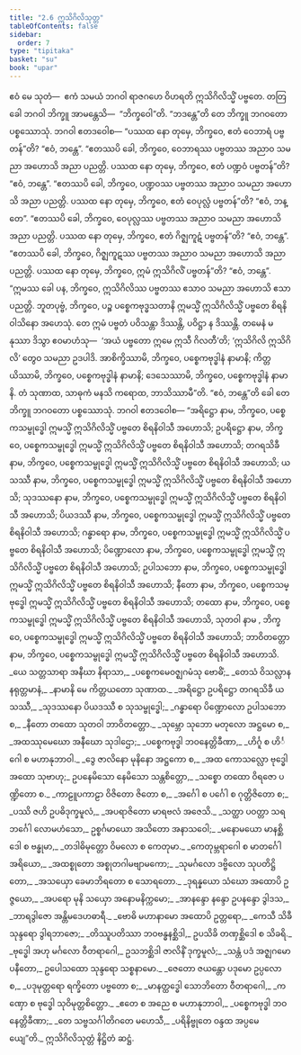 ```yaml
---
title: "2.6 ဣသိဂိလိသုတ္တ"
tableOfContents: false
sidebar:
  order: 7
type: "tipitaka"
basket: "su"
book: "upar"
---
```



<DynamicBreadcrumb />

<Division number="133" book="upar">

<Paragraph number="368" book="upar">
ဧဝံ မေ သုတံ—  ဧကံ သမယံ ဘဂဝါ ရာဇဂဟေ ဝိဟရတိ ဣသိဂိလိသ္မိံ ပဗ္ဗတေ. တတြ ခေါ ဘဂဝါ ဘိက္ခူ အာမန္တေသိ—  “ဘိက္ခဝေါ”တိ. “ဘဒန္တေ”တိ တေ ဘိက္ခူ ဘဂဝတော ပစ္စဿောသုံ. ဘဂဝါ ဧတဒဝေါစ—
</Paragraph>

<Paragraph number="369" book="upar">
“ပဿထ နော တုမှေ, ဘိက္ခဝေ, ဧတံ ဝေဘာရံ ပဗ္ဗတန်”တိ? “ဧဝံ, ဘန္တေ”. “ဧတဿပိ ခေါ, ဘိက္ခဝေ, ဝေဘာရဿ ပဗ္ဗတဿ အညာဝ သမညာ အဟောသိ အညာ ပညတ္တိ.
</Paragraph>

<Paragraph number="370" book="upar">
ပဿထ နော တုမှေ, ဘိက္ခဝေ, ဧတံ ပဏ္ဍဝံ ပဗ္ဗတန်”တိ? “ဧဝံ, ဘန္တေ”. “ဧတဿပိ ခေါ, ဘိက္ခဝေ, ပဏ္ဍဝဿ ပဗ္ဗတဿ အညာဝ သမညာ အဟောသိ အညာ ပညတ္တိ.
</Paragraph>

<Paragraph number="371" book="upar">
ပဿထ နော တုမှေ, ဘိက္ခဝေ, ဧတံ ဝေပုလ္လံ ပဗ္ဗတန်”တိ? “ဧဝံ, ဘန္တေ”. “ဧတဿပိ ခေါ, ဘိက္ခဝေ, ဝေပုလ္လဿ ပဗ္ဗတဿ အညာဝ သမညာ အဟောသိ အညာ ပညတ္တိ.
</Paragraph>

<Paragraph number="372" book="upar">
ပဿထ နော တုမှေ, ဘိက္ခဝေ, ဧတံ ဂိဇ္ဈကူဋံ ပဗ္ဗတန်”တိ? “ဧဝံ, ဘန္တေ”. “ဧတဿပိ ခေါ, ဘိက္ခဝေ, ဂိဇ္ဈကူဋဿ ပဗ္ဗတဿ အညာဝ သမညာ အဟောသိ အညာ ပညတ္တိ.
</Paragraph>

<Paragraph number="373" book="upar">
ပဿထ နော တုမှေ, ဘိက္ခဝေ, ဣမံ ဣသိဂိလိံ ပဗ္ဗတန်”တိ? “ဧဝံ, ဘန္တေ”. “ဣမဿ ခေါ ပန, ဘိက္ခဝေ, ဣသိဂိလိဿ ပဗ္ဗတဿ ဧသာဝ သမညာ အဟောသိ ဧသာ ပညတ္တိ.
</Paragraph>

<Paragraph number="374" book="upar">
ဘူတပုဗ္ဗံ, ဘိက္ခဝေ, ပဉ္စ ပစ္စေကဗုဒ္ဓသတာနိ ဣမသ္မိံ ဣသိဂိလိသ္မိံ ပဗ္ဗတေ စိရနိဝါသိနော အဟေသုံ. တေ ဣမံ ပဗ္ဗတံ ပဝိသန္တာ ဒိဿန္တိ, ပဝိဋ္ဌာ န ဒိဿန္တိ. တမေနံ မနုဿာ ဒိသွာ ဧဝမာဟံသု—  ‘အယံ ပဗ္ဗတော ဣမေ ဣသီ ဂိလတီ’တိ; ‘ဣသိဂိလိ ဣသိဂိလိ’ တွေဝ သမညာ ဥဒပါဒိ. အာစိက္ခိဿာမိ, ဘိက္ခဝေ, ပစ္စေကဗုဒ္ဓါနံ နာမာနိ; ကိတ္တယိဿာမိ, ဘိက္ခဝေ, ပစ္စေကဗုဒ္ဓါနံ နာမာနိ; ဒေသေဿာမိ, ဘိက္ခဝေ, ပစ္စေကဗုဒ္ဓါနံ နာမာနိ. တံ သုဏာထ, သာဓုကံ မနသိ ကရောထ, ဘာသိဿာမီ”တိ. “ဧဝံ, ဘန္တေ”တိ ခေါ တေ ဘိက္ခူ ဘဂဝတော ပစ္စဿောသုံ. ဘဂဝါ ဧတဒဝေါစ—
</Paragraph>

</Division>
<Division number="134" book="upar">

<Paragraph number="375" book="upar">
“အရိဋ္ဌော နာမ, ဘိက္ခဝေ, ပစ္စေကသမ္ဗုဒ္ဓေါ ဣမသ္မိံ ဣသိဂိလိသ္မိံ ပဗ္ဗတေ စိရနိဝါသီ အဟောသိ; ဥပရိဋ္ဌော နာမ, ဘိက္ခဝေ, ပစ္စေကသမ္ဗုဒ္ဓေါ ဣမသ္မိံ ဣသိဂိလိသ္မိံ ပဗ္ဗတေ စိရနိဝါသီ အဟောသိ; တဂရသိခီ နာမ, ဘိက္ခဝေ, ပစ္စေကသမ္ဗုဒ္ဓေါ ဣမသ္မိံ ဣသိဂိလိသ္မိံ ပဗ္ဗတေ စိရနိဝါသီ အဟောသိ; ယသဿီ နာမ, ဘိက္ခဝေ, ပစ္စေကသမ္ဗုဒ္ဓေါ ဣမသ္မိံ ဣသိဂိလိသ္မိံ ပဗ္ဗတေ စိရနိဝါသီ အဟောသိ; သုဒဿနော နာမ, ဘိက္ခဝေ, ပစ္စေကသမ္ဗုဒ္ဓေါ ဣမသ္မိံ ဣသိဂိလိသ္မိံ ပဗ္ဗတေ စိရနိဝါသီ အဟောသိ; ပိယဒဿီ နာမ, ဘိက္ခဝေ, ပစ္စေကသမ္ဗုဒ္ဓေါ ဣမသ္မိံ ဣသိဂိလိသ္မိံ ပဗ္ဗတေ စိရနိဝါသီ အဟောသိ; ဂန္ဓာရော နာမ, ဘိက္ခဝေ, ပစ္စေကသမ္ဗုဒ္ဓေါ ဣမသ္မိံ ဣသိဂိလိသ္မိံ ပဗ္ဗတေ စိရနိဝါသီ အဟောသိ; ပိဏ္ဍောလော နာမ, ဘိက္ခဝေ, ပစ္စေကသမ္ဗုဒ္ဓေါ ဣမသ္မိံ ဣသိဂိလိသ္မိံ ပဗ္ဗတေ စိရနိဝါသီ အဟောသိ; ဥပါသဘော နာမ, ဘိက္ခဝေ, ပစ္စေကသမ္ဗုဒ္ဓေါ ဣမသ္မိံ ဣသိဂိလိသ္မိံ ပဗ္ဗတေ စိရနိဝါသီ အဟောသိ; နီတော နာမ, ဘိက္ခဝေ, ပစ္စေကသမ္ဗုဒ္ဓေါ ဣမသ္မိံ ဣသိဂိလိသ္မိံ ပဗ္ဗတေ စိရနိဝါသီ အဟောသိ; တထော နာမ, ဘိက္ခဝေ, ပစ္စေကသမ္ဗုဒ္ဓေါ ဣမသ္မိံ ဣသိဂိလိသ္မိံ ပဗ္ဗတေ စိရနိဝါသီ အဟောသိ, သုတဝါ နာမ , ဘိက္ခဝေ, ပစ္စေကသမ္ဗုဒ္ဓေါ ဣမသ္မိံ ဣသိဂိလိသ္မိံ ပဗ္ဗတေ စိရနိဝါသီ အဟောသိ; ဘာဝိတတ္တော နာမ, ဘိက္ခဝေ, ပစ္စေကသမ္ဗုဒ္ဓေါ ဣမသ္မိံ ဣသိဂိလိသ္မိံ ပဗ္ဗတေ စိရနိဝါသီ အဟောသိ.
</Paragraph>

</Division>
<Division number="135" book="upar">

<Paragraph number="376" type="verses" book="upar">
_ယေ သတ္တသာရာ အနီဃာ နိရာသာ,_  
_ပစ္စေကမေဝဇ္ဈဂမံသု ဗောဓိံ;_  
_တေသံ ဝိသလ္လာန နရုတ္တမာနံ,_  
_နာမာနိ မေ ကိတ္တယတော သုဏာထ._  

</Paragraph>

<Paragraph number="377" type="verses" book="upar">
_အရိဋ္ဌော ဥပရိဋ္ဌော တဂရသိခီ ယသဿီ,_  
_သုဒဿနော ပိယဒဿီ စ သုသမ္ဗုဒ္ဓေါ;_  
_ဂန္ဓာရော ပိဏ္ဍောလော ဥပါသဘော စ,_  
_နီတော တထော သုတဝါ ဘာဝိတတ္တော._  

</Paragraph>

<Paragraph number="378" type="verses" book="upar">
_သုမ္ဘော သုဘော မတုလော အဋ္ဌမော စ,_  
_အထဿုမေဃော အနီဃော သုဒါဌော;_  
_ပစ္စေကဗုဒ္ဓါ ဘဝနေတ္တိခီဏာ,_  
_ဟိင်္ဂူ စ ဟိင်္ဂေါ စ မဟာနုဘာဝါ._  

</Paragraph>

<Paragraph number="379" type="verses" book="upar">
_ဒွေ ဇာလိနော မုနိနော အဋ္ဌကော စ,_  
_အထ ကောသလ္လော ဗုဒ္ဓေါ အထော သုဗာဟု;_  
ဥပနေမိသော နေမိသော သန္တစိတ္တော,_  
_သစ္စော တထော ဝိရဇော ပဏ္ဍိတော စ._  

</Paragraph>

<Paragraph number="380" type="verses" book="upar">
_ကာဠူပကာဠာ ဝိဇိတော ဇိတော စ,_  
_အင်္ဂေါ စ ပင်္ဂေါ စ ဂုတ္တိဇိတော စ;_  
_ပဿိ ဇဟိ ဥပဓိဒုက္ခမူလံ,_  
_အပရာဇိတော မာရဗလံ အဇေသိ._  

</Paragraph>

<Paragraph number="381" type="verses" book="upar">
_သတ္ထာ ပဝတ္တာ သရဘင်္ဂေါ လောမဟံသော,_  
ဥစ္စင်္ဂမာယော အသိတော အနာသဝေါ;_  
_မနောမယော မာနစ္ဆိဒေါ စ ဗန္ဓုမာ,_  
_တဒါဓိမုတ္တော ဝိမလော စ ကေတုမာ._  

</Paragraph>

<Paragraph number="382" type="verses" book="upar">
_ကေတုမ္ဘရာဂေါ စ မာတင်္ဂေါ အရိယော,_  
_အထစ္စုတော အစ္စုတဂါမဗျာမကော;_  
_သုမင်္ဂလော ဒဗ္ဗိလော သုပတိဋ္ဌိတော,_  
_အသယှော ခေမာဘိရတော စ သောရတော._  

</Paragraph>

<Paragraph number="383" type="verses" book="upar">
_ဒုရန္နယော သံဃော အထောပိ ဥဇ္ဇယော,_  
_အပရော မုနိ သယှော အနောမနိက္ကမော;_  
_အာနန္ဒော နန္ဒော ဥပနန္ဒော ဒွါဒသ,_  
_ဘာရဒွါဇော အန္တိမဒေဟဓာရီ._  

</Paragraph>

<Paragraph number="384" type="verses" book="upar">
_ဗောဓိ မဟာနာမော အထောပိ ဥတ္တရော,_  
_ကေသီ သိခီ သုန္ဒရော ဒွါရဘာဇော;_  
_တိဿူပတိဿာ ဘဝဗန္ဓနစ္ဆိဒါ,_  
ဥပသိခိ တဏှစ္ဆိဒေါ စ သိခရိ._  

</Paragraph>

<Paragraph number="385" book="upar">
_ဗုဒ္ဓေါ အဟု မင်္ဂလော ဝီတရာဂေါ,_  
ဥသဘစ္ဆိဒါ ဇာလိနိံ ဒုက္ခမူလံ;_  
_သန္တံ ပဒံ အဇ္ဈဂမောပနီတော,_  
ဥပေါသထော သုန္ဒရော သစ္စနာမော._  

</Paragraph>

<Paragraph number="386" type="verses" book="upar">
_ဇေတော ဇယန္တော ပဒုမော ဥပ္ပလော စ,_  
_ပဒုမုတ္တရော ရက္ခိတော ပဗ္ဗတော စ;_  
_မာနတ္ထဒ္ဓေါ သောဘိတော ဝီတရာဂေါ,_  
_ကဏှော စ ဗုဒ္ဓေါ သုဝိမုတ္တစိတ္တော._  

</Paragraph>

<Paragraph number="387" type="verses" book="upar">
_ဧတေ စ အညေ စ မဟာနုဘာဝါ,_  
_ပစ္စေကဗုဒ္ဓါ ဘဝနေတ္တိခီဏာ;_  
_တေ သဗ္ဗသင်္ဂါတိဂတေ မဟေသီ,_  
_ပရိနိဗ္ဗုတေ ဝန္ဒထ အပ္ပမေယျေ”တိ._  


</Paragraph>
</Division>

<Paragraph number="388" type="center" book="upar">
ဣသိဂိလိသုတ္တံ နိဋ္ဌိတံ ဆဋ္ဌံ.
</Paragraph>